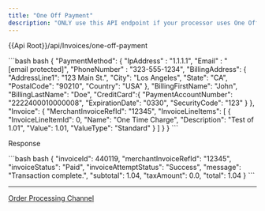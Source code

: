 ```yaml
---
title: "One Off Payment"
description: "ONLY use this API endpoint if your processor uses One Off Payments. Revolv3 will inform you if this is an option. You will receive an error message if you try to use one off payments without the correct processor."
---
```


\{\{Api Root}}/api/Invoices/one-off-payment

<CodeGroup>
  ```bash bash
  {
  	"PaymentMethod": {
          "IpAddress" : "1.1.1.1",
          "Email" : "[email protected]",
          "PhoneNumber" : "323-555-1234",
  		"BillingAddress": {
                      "AddressLine1": "123 Main St.",
                      "City": "Los Angeles",
                      "State": "CA",
                      "PostalCode": "90210",
                      "Country": "USA"
                  },
  		"BillingFirstName": "John",
  		"BillingLastName": "Doe",
          "CreditCard":{
              "PaymentAccountNumber": "2222400010000008",
              "ExpirationDate": "0330",
              "SecurityCode": "123"
          }
  	},
  	"Invoice": {
  		"MerchantInvoiceRefId": "12345",
  		"InvoiceLineItems": [
  			{
  				"InvoiceLineItemId": 0,
  				"Name": "One Time Charge",
  				"Description": "Test of 1.01",
  				"Value": 1.01,
  				"ValueType": "Standard"
  			}
  		]
  	}
  }
  ```
</CodeGroup>

Response

<CodeGroup>
  ```bash bash
  {
      "invoiceId": 440119,
      "merchantInvoiceRefId": "12345",
      "invoiceStatus": "Paid",
      "invoiceAttemptStatus": "Success",
      "message": "Transaction complete.",
      "subtotal": 1.04,
      "taxAmount": 0.0,
      "total": 1.04
  }
  ```
</CodeGroup>

***

[Order Processing Channel](/docs/order-processing-channel)
